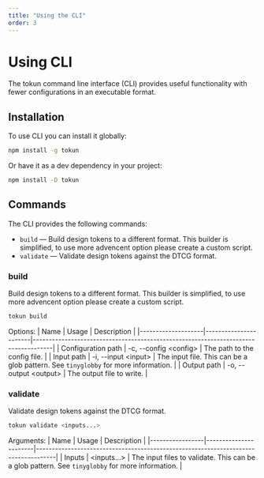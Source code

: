```yaml
---
title: "Using the CLI"
order: 3
---
```


# Using CLI

The tokun command line interface (CLI) provides useful functionality with fewer configurations in an executable format.

## Installation

To use CLI you can install it globally:

```bash
npm install -g tokun
```

Or have it as a dev dependency in your project:

```bash
npm install -D tokun
```

## Commands

The CLI provides the following commands:

- `build` — Build design tokens to a different format. This builder is simplified, to use more advencent option please create a custom script.
- `validate` — Validate design tokens against the DTCG format.

### build

Build design tokens to a different format. This builder is simplified, to use more advencent option please create a custom script.

```bash
tokun build
```

Options:
| Name | Usage | Description |
|--------------------|-----------------------|------------------------------------------------------------------------------------|
| Configuration path | -c, --config \<config\> | The path to the config file. |
| Input path | -i, --input \<input\> | The input file. This can be a glob pattern. See `tinyglobby` for more information. |
| Output path | -o, --output \<output\> | The output file to write. |


### validate

Validate design tokens against the DTCG format.

```bash
tokun validate <inputs...>
```

Arguments:
| Name | Usage | Description |
|-----------------|-----------------------|------------------------------------------------------------------------------------|
| Inputs | \<inputs...\> | The input files to validate. This can be a glob pattern. See `tinyglobby` for more information. |
